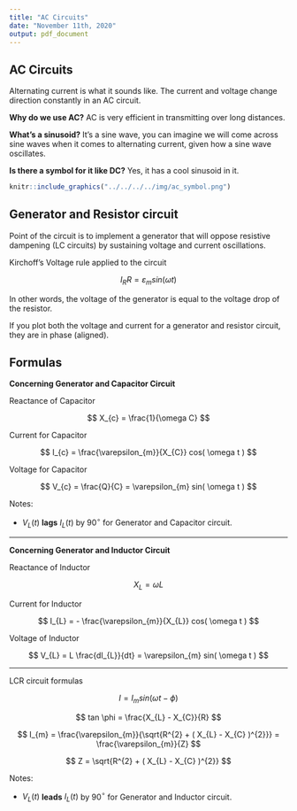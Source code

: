 ```yaml
---
title: "AC Circuits"
date: "November 11th, 2020"
output: pdf_document
---
```


## AC Circuits

Alternating current is what it sounds like. The current and voltage change direction constantly in an AC circuit.

**Why do we use AC?** AC is very efficient in transmitting over long distances.

**What's a sinusoid?** It's a sine wave, you can imagine we will come across sine waves when it comes to alternating current, given how a sine wave oscillates.

**Is there a symbol for it like DC?** Yes, it has a cool sinusoid in it.

```r
knitr::include_graphics("../../../../img/ac_symbol.png")
```

## Generator and Resistor circuit

Point of the circuit is to implement a generator that will oppose resistive dampening (LC circuits) by sustaining voltage and current oscillations.

Kirchoff's Voltage rule applied to the circuit

$$
I_{R}R = \varepsilon_{m} sin( \omega t )
$$

In other words, the voltage of the generator is equal to the voltage drop of the resistor.

If you plot both the voltage and current for a generator and resistor circuit, they are in phase (aligned).

## Formulas

**Concerning Generator and Capacitor Circuit**

Reactance of Capacitor

$$
X_{c} = \frac{1}{\omega C}
$$

Current for Capacitor

$$
I_{c} = \frac{\varepsilon_{m}}{X_{C}} cos( \omega t )
$$

Voltage for Capacitor

$$
V_{c} = \frac{Q}{C} = \varepsilon_{m} sin( \omega t )
$$

Notes:

* $V_{L}(t)$ **lags** $I_{L}(t)$ by 90$^\circ$ for Generator and Capacitor circuit.

***

**Concerning Generator and Inductor Circuit**

Reactance of Inductor

$$
X_{L} = \omega L
$$

Current for Inductor

$$
I_{L} = - \frac{\varepsilon_{m}}{X_{L}} cos( \omega t )
$$

Voltage of Inductor

$$
V_{L} = L \frac{dI_{L}}{dt} = \varepsilon_{m} sin( \omega t )
$$

***

LCR circuit formulas

$$
I = I_{m} sin( \omega t - \phi )
$$

$$
tan \phi = \frac{X_{L} - X_{C}}{R}
$$

$$
I_{m} = \frac{\varepsilon_{m}}{\sqrt{R^{2} + ( X_{L} - X_{C} )^{2}}} = \frac{\varepsilon_{m}}{Z}
$$

$$
Z = \sqrt{R^{2} + ( X_{L} - X_{C} )^{2}}
$$

Notes:

* $V_{L}(t)$ **leads** $I_{L}(t)$ by 90$^\circ$ for Generator and Inductor circuit.

